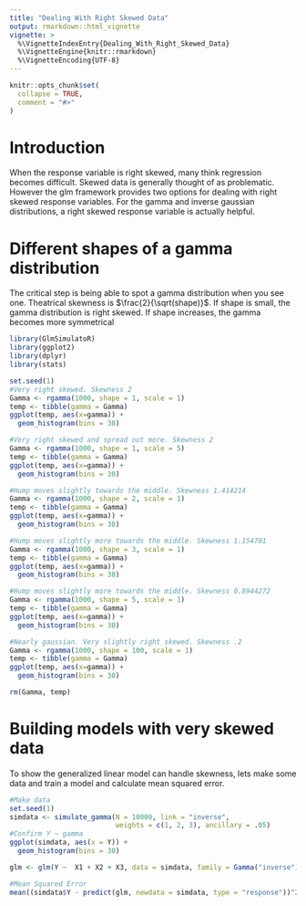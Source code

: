---
title: "Dealing With Right Skewed Data"
output: rmarkdown::html_vignette
vignette: >
  %\VignetteIndexEntry{Dealing_With_Right_Skewed_Data}
  %\VignetteEngine{knitr::rmarkdown}
  %\VignetteEncoding{UTF-8}
---

```{r, include = FALSE}
knitr::opts_chunk$set(
  collapse = TRUE,
  comment = "#>"
)
```


# Introduction
When the response variable is right skewed, many think regression becomes difficult. Skewed data is generally thought of as problematic. However the glm framework provides two options for dealing with right skewed response variables. For the gamma and inverse gaussian distributions, a right skewed response variable is actually helpful.

# Different shapes of a gamma distribution

The critical step is being able to spot a gamma distribution when you see one. Theatrical skewness is $\frac{2}{\sqrt(shape)}$. If shape is small, the gamma distribution is right skewed. If shape increases, the gamma becomes more symmetrical

```{r setup}
library(GlmSimulatoR)
library(ggplot2)
library(dplyr)
library(stats)

set.seed(1)
#Very right skewed. Skewness 2
Gamma <- rgamma(1000, shape = 1, scale = 1)
temp <- tibble(gamma = Gamma)
ggplot(temp, aes(x=gamma)) + 
  geom_histogram(bins = 30)

#Very right skewed and spread out more. Skewness 2
Gamma <- rgamma(1000, shape = 1, scale = 5)
temp <- tibble(gamma = Gamma)
ggplot(temp, aes(x=gamma)) + 
  geom_histogram(bins = 30)

#Hump moves slightly towards the middle. Skewness 1.414214
Gamma <- rgamma(1000, shape = 2, scale = 1)
temp <- tibble(gamma = Gamma)
ggplot(temp, aes(x=gamma)) + 
  geom_histogram(bins = 30)

#Hump moves slightly more towards the middle. Skewness 1.154701
Gamma <- rgamma(1000, shape = 3, scale = 1)
temp <- tibble(gamma = Gamma)
ggplot(temp, aes(x=gamma)) + 
  geom_histogram(bins = 30)

#Hump moves slightly more towards the middle. Skewness 0.8944272
Gamma <- rgamma(1000, shape = 5, scale = 1)
temp <- tibble(gamma = Gamma)
ggplot(temp, aes(x=gamma)) + 
  geom_histogram(bins = 30)

#Nearly gaussian. Very slightly right skewed. Skewness .2
Gamma <- rgamma(1000, shape = 100, scale = 1)
temp <- tibble(gamma = Gamma)
ggplot(temp, aes(x=gamma)) + 
  geom_histogram(bins = 30)

```

```{r, echo=FALSE}
rm(Gamma, temp)
```


# Building models with very skewed data
To show the generalized linear model can handle skewness, lets make some data and train a model and calculate mean squared error.

```{r}
#Make data
set.seed(1)
simdata <- simulate_gamma(N = 10000, link = "inverse", 
                          weights = c(1, 2, 3), ancillary = .05)
#Confirm Y ~ gamma
ggplot(simdata, aes(x = Y)) + 
  geom_histogram(bins = 30)

glm <- glm(Y ~  X1 + X2 + X3, data = simdata, family = Gamma("inverse"))

#Mean Squared Error
mean((simdata$Y - predict(glm, newdata = simdata, type = "response"))^2)
```
